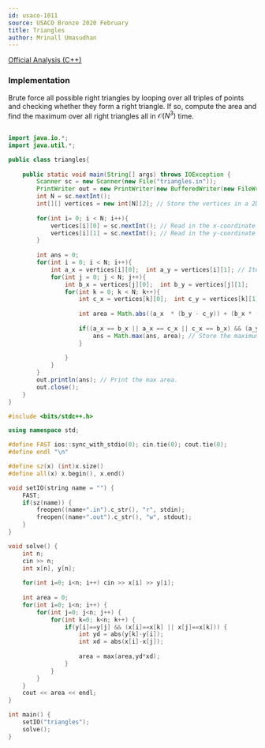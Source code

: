 ```yaml
---
id: usaco-1011
source: USACO Bronze 2020 February
title: Triangles
author: Mrinall Umasudhan
---
```


[Official Analysis (C++)](http://www.usaco.org/current/data/sol_triangles_bronze_feb20.html)

### Implementation

Brute force all possible right triangles by looping over all triples of points and checking whether they form a right triangle. If so, compute the area and find the maximum over all right triangles all in $\mathcal{O}(N^3)$ time.

<LanguageSection>
 
<JavaSection>

```java
 
import java.io.*;
import java.util.*;

public class triangles{
  
	public static void main(String[] args) throws IOException {
		Scanner sc = new Scanner(new File("triangles.in"));
		PrintWriter out = new PrintWriter(new BufferedWriter(new FileWriter("triangles.out")));
		int N = sc.nextInt(); 
		int[][] vertices = new int[N][2]; // Store the vertices in a 2D array 
		
		for(int i= 0; i < N; i++){
			vertices[i][0] = sc.nextInt(); // Read in the x-coordinate
			vertices[i][1] = sc.nextInt(); // Read in the y-coordinate
		}
		
		int ans = 0;
		for(int i = 0; i < N; i++){
			int a_x = vertices[i][0];  int a_y = vertices[i][1]; // Iterate for the first vertices of the triangle.
			for(int j = 0; j < N; j++){
				int b_x = vertices[j][0];  int b_y = vertices[j][1]; 
				for(int k = 0; k < N; k++){
					int c_x = vertices[k][0];  int c_y = vertices[k][1];   
					
					int area = Math.abs((a_x  * (b_y - c_y)) + (b_x * (c_y - a_y)) + (c_x * (a_y - b_y ))); // Calculate the area of the three triangles
					
					if((a_x == b_x || a_x == c_x || c_x == b_x) && (a_y == b_y || a_y == c_y || c_y == b_y)) { // Check if the triangle has any sides parallel to the X-axis and the Y-axis.
						ans = Math.max(ans, area); // Store the maximum area.
					}
					
				}
			}
		}
		out.println(ans); // Print the max area.
		out.close();
	}
}


```

</JavaSection>

<CPPSection>

```cpp
#include <bits/stdc++.h>

using namespace std;

#define FAST ios::sync_with_stdio(0); cin.tie(0); cout.tie(0);
#define endl "\n"

#define sz(x) (int)x.size()
#define all(x) x.begin(), x.end()

void setIO(string name = "") {
	FAST;
	if(sz(name)) {
		freopen((name+".in").c_str(), "r", stdin);
		freopen((name+".out").c_str(), "w", stdout);
	}
}

void solve() {
	int n;
	cin >> n;
	int x[n], y[n];
	
	for(int i=0; i<n; i++) cin >> x[i] >> y[i];
	
	int area = 0;
	for(int i=0; i<n; i++) {
		for(int j=0; j<n; j++) {
			for(int k=0; k<n; k++) {
				if(y[i]==y[j] && (x[i]==x[k] || x[j]==x[k])) {
					int yd = abs(y[k]-y[i]);
					int xd = abs(x[i]-x[j]);
					
					area = max(area,yd*xd);
				}
			}
		}
	}
	cout << area << endl;
}

int main() {
	setIO("triangles");
	solve();
}

```

</CPPSection>

</LanguageSection>
